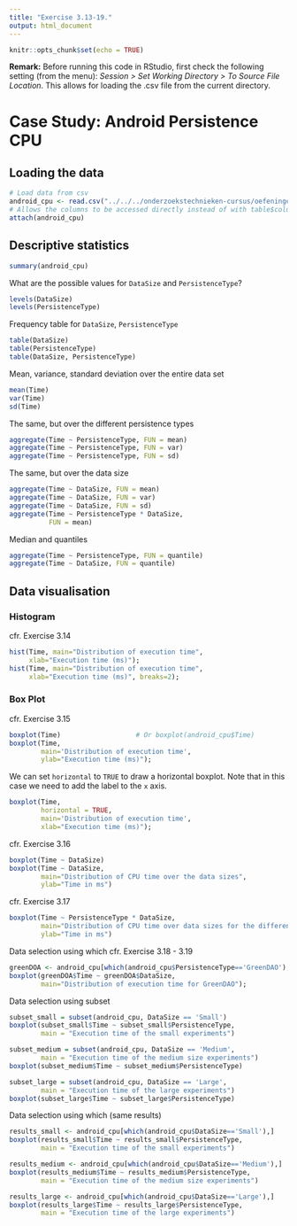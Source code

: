 ```yaml
---
title: "Exercise 3.13-19."
output: html_document
---
```


```r
knitr::opts_chunk$set(echo = TRUE)
```

**Remark:** Before running this code in RStudio, first check the following setting (from the menu): *Session > Set Working Directory > To Source File Location*. This allows for loading the .csv file from the current directory.

# Case Study: Android Persistence CPU

## Loading the data

```r
# Load data from csv
android_cpu <- read.csv("../../../onderzoekstechnieken-cursus/oefeningen/datasets/android_persistence_cpu.csv", sep = ";")
# Allows the columns to be accessed directly instead of with table$column notation
attach(android_cpu)
```

## Descriptive statistics

```r
summary(android_cpu)
```

What are the possible values for `DataSize` and `PersistenceType`?

```r
levels(DataSize)
levels(PersistenceType)
```

Frequency table for `DataSize`, `PersistenceType`

```r
table(DataSize)
table(PersistenceType)
table(DataSize, PersistenceType)
```

Mean, variance, standard deviation over the entire data set

```r
mean(Time)
var(Time)
sd(Time)
```

The same, but over the different persistence types

```r
aggregate(Time ~ PersistenceType, FUN = mean)
aggregate(Time ~ PersistenceType, FUN = var)
aggregate(Time ~ PersistenceType, FUN = sd)
```

The same, but over the data size

```r
aggregate(Time ~ DataSize, FUN = mean)
aggregate(Time ~ DataSize, FUN = var)
aggregate(Time ~ DataSize, FUN = sd)
aggregate(Time ~ PersistenceType * DataSize, 
          FUN = mean)
```

Median and quantiles

```r
aggregate(Time ~ PersistenceType, FUN = quantile)
aggregate(Time ~ DataSize, FUN = quantile)
```

## Data visualisation

### Histogram

cfr. Exercise 3.14

```r
hist(Time, main="Distribution of execution time", 
     xlab="Execution time (ms)");
hist(Time, main="Distribution of execution time",
     xlab="Execution time (ms)", breaks=2);
```

### Box Plot

cfr. Exercise 3.15 

```r

boxplot(Time)                   # Or boxplot(android_cpu$Time)
boxplot(Time,
        main='Distribution of execution time',
        ylab="Execution time (ms)");
```

We can set `horizontal` to `TRUE` to draw a horizontal boxplot. 
Note that in this case we need to add the label to the `x` axis.

```r

boxplot(Time,
        horizontal = TRUE,
        main='Distribution of execution time',
        xlab="Execution time (ms)");
```

cfr. Exercise 3.16
        
```r


boxplot(Time ~ DataSize)
boxplot(Time ~ DataSize,
        main="Distribution of CPU time over the data sizes",
        ylab="Time in ms")
```

cfr. Exercise 3.17
```r
boxplot(Time ~ PersistenceType * DataSize,
        main="Distribution of CPU time over data sizes for the different persistent types",
        ylab="Time in ms")
```

Data selection using which
cfr. Exercise 3.18 - 3.19

```r
greenDOA <- android_cpu[which(android_cpu$PersistenceType=='GreenDAO'),];
boxplot(greenDOA$Time ~ greenDOA$DataSize,
        main="Distribution of execution time for GreenDAO");
```

Data selection using subset

```r
subset_small = subset(android_cpu, DataSize == 'Small')
boxplot(subset_small$Time ~ subset_small$PersistenceType,
        main = "Execution time of the small experiments")

subset_medium = subset(android_cpu, DataSize == 'Medium',
        main = "Execution time of the medium size experiments")
boxplot(subset_medium$Time ~ subset_medium$PersistenceType)

subset_large = subset(android_cpu, DataSize == 'Large',
        main = "Execution time of the large experiments")
boxplot(subset_large$Time ~ subset_large$PersistenceType)
```

Data selection using which (same results)

```r
results_small <- android_cpu[which(android_cpu$DataSize=='Small'),]
boxplot(results_small$Time ~ results_small$PersistenceType,
        main = "Execution time of the small experiments")

results_medium <- android_cpu[which(android_cpu$DataSize=='Medium'),]
boxplot(results_medium$Time ~ results_medium$PersistenceType,
        main = "Execution time of the medium size experiments")

results_large <- android_cpu[which(android_cpu$DataSize=='Large'),]
boxplot(results_large$Time ~ results_large$PersistenceType,
        main = "Execution time of the large experiments")
```
